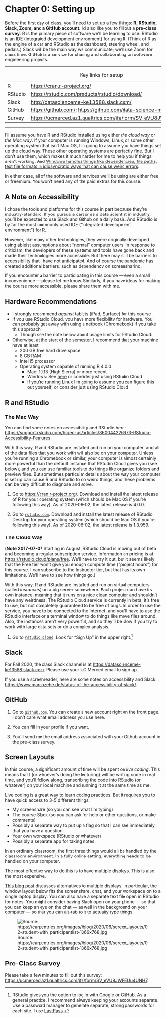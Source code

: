 # Chapter 0: Setting up {-}

Before the first day of class, you'll need to set up a few things:  **R, RStudio, Slack, Zoom, and a GitHub account**.  I'd also like you to fill out a **pre-class survey**.  R is the primary piece of software we'll be learning to use.  RStudio is an IDE (integrated development environment) for using R.  (Think of R as the engine of a car and RStudio as the dashboard, steering wheel, and pedals.)  Slack will be the main way we communicate; we'll use Zoom for class time.  GitHub is a service for sharing and collaborating on software engineering projects.  

---

Table: Key links for setup

|         |                               |
|---------|-------------------------------|
| R       | <https://cran.r-project.org/> |
| RStudio | <https://rstudio.com/products/rstudio/download/> |
| Slack   | <http://datascienceme-ke13588.slack.com/> |
| GitHub  | <https://github.com/>; <https://github.com/data-science-methods> |
| Survey  | <https://ucmerced.az1.qualtrics.com/jfe/form/SV_eVU8JWREUu4UNH7> |

---

I'll assume you have R and RStudio installed using either *the cloud way* or *the Mac way*.  If your computer is running Windows, Linux, or some other operating system that isn't Mac OS, I'm going to assume you have things set up the cloud way. These other operating systems are perfectly fine.  But I don't use them, which makes it much harder for me to help you if things aren't working. And [Windows handles things like dependencies, file paths, text file formats in idiosyncratic ways that can cause weird errors](https://www.jimhester.com/post/2020-08-20-best-os-for-r/).  

In either case, all of the software and services we'll be using are either free or freemium.  You won't need any of the paid extras for this course.  

## A Note on Accessibility ##

I chose the tools and platforms for this course in part because they're industry-standard.  If you pursue a career as a data scientist in industry, you'll be expected to use Slack and Github on a daily basis.  And RStudio is by far the most commonly used IDE ("integrated development environment") for R.  

However, like many other technologies, they were originally developed using ableist assumptions about "normal" computer users.  In response to criticism, the developers of these systems and tools have gone back and made their technologies more accessible.  But there may still be barriers to accessibility that I have not anticipated.  And of course the pandemic has created additional barriers, such as dependency on screensharing.  

If you encounter a barrier to participating in this course — even a small inconvenience — please let me know.  Similarly, if you have ideas for making the course more accessible, please share them with me.  

## Hardware Recommendations ##

- I strongly recommend *against* tablets (iPad, Surface) for this course
- If you use RStudio Cloud, you have more flexibility for hardware.  You can probably get away with using a netbook (Chromebook) if you take this approach. 
    - Though see the note below about usage limits for RStudio Cloud. 
- Otherwise, at the start of the semester, I recommend that your machine have at least
    - 200 GB free hard drive space
    - 8 GB RAM
    - Intel i5 processor
    - Operating system capable of running R 4.0.0
        - Mac: 10.13 (High Sierra) or more recent
        - Windows: See [here](https://cran.r-project.org/bin/windows/base/rw-FAQ.html#Does-R-run-under-Windows-Vista_003f) or consider just using RStudio Cloud
        - If you're running Linux I'm going to assume you can figure this out yourself; or consider just using RStudio Cloud
    


## R and RStudio ##
### The Mac Way ###

You can find some notes on accessibility and RStudio here:  <https://support.rstudio.com/hc/en-us/articles/360044226673-RStudio-Accessibility-Features>.  

With this way, R and RStudio are installed and run on your computer, and all of the data files that you work with will also be on your computer.  Unless you're running a Chromebook or similar, your computer is almost certainly more powerful than the default instance that RStudio Cloud gives you (see below), and you can use familiar tools to do things like organize folders and preview files.  But sometimes particular details about the way your computer is set up can cause R and RStudio to do weird things, and these problems can be very difficult to diagnose and solve.  

1. Go to <https://cran.r-project.org/>.  Download and install the latest release of R for your operating system (which should be Mac OS if you're following this way).  As of 2020-06-02, the latest release is 4.0.0.  

2. Go to [`rstudio.com`](https://rstudio.com/products/rstudio/download/#download).  Download and install the latest release of RStudio Desktop for your operating system (which should be Mac OS if you're following this way).  As of 2020-06-02, the latest release is 1.3.959.  

### The Cloud Way ###

(**Note 2017-07-07** Starting in August, RStudio Cloud is moving out of beta and becoming a regular subscription service.  Information on pricing is at <https://rstudio.cloud/plans/free>.  We'll have to try it out, but it seems likely that the Free tier won't give you enough compute time ("project hours") for this course.  I can subscribe to the Instructor tier, but that has its own limitations.  We'll have to see how things go.) 

With this way, R and RStudio are installed and run on virtual computers (called *instances*) on a big server somewhere.  Each project can have its own instance, meaning that it runs on a nice clean computer and shouldn't have any weirdness.  The RStudio Cloud service is currently in beta; it's free to use, but not completely guaranteed to be free of bugs.  In order to use the service, you have to be connected to the internet, and you'll have to use the RStudio interface or a terminal window to do things like move files around.  Also, the instances aren't very powerful, and so they'll be slow if you try to work with large data sets or do a complex analysis.  

1. Go to [`rstudio.cloud`](https://rstudio.cloud/). Look for "Sign Up" in the upper right.[^google]

[^google]: RStudio gives you the option to log in with Google or GitHub.  As a general practice, I recommend always keeping your accounts separate.  Use a password manager to generate separate, strong passwords for each site.  I use [LastPass](https://www.lastpass.com/). 

## Slack ##

For Fall 2020, the class Slack channel is at <https://datascienceme-ke13588.slack.com>.  Please use your UC Merced email to sign up.  

If you use a screenreader, here are some notes on accessibility and Slack:  <https://www.marcozehe.de/status-of-the-accessibility-of-slack/>.  

## GitHub ##

1. Go to [`github.com`](https://github.com/). You can create a new account right on the front page.  I don't care what email address you use here.  

2. You can fill in your profile if you want.  

3. You'll send me the email address associated with your Github account in the pre-class survey.  

## Screen Layouts ##

In this course, a significant amount of time will be spent on *live coding*.  This means that I (or whoever's doing the lecturing) will be writing code in real time, and you'll follow along, transcribing the code into RStudio (or whatever) on your local machine and running it at the same time as me.  

Live coding is a great way to learn coding practices.  But it requires you to have quick access to 3-5 different things:  

* My screenshare (so you can see what I'm typing)
* The course Slack (so you can ask for help or other questions, or make comments)
* Possibly a separate way to put up a flag so that I can see immediately that you have a question
* Your own workspace (RStudio or whatever)
* Possibly a separate app for taking notes

In an ordinary classroom, the first three things would all be handled by the classroom environment.  In a fully online setting, everything needs to be handled on your computer.  

The most effective way to do this is to have multiple displays.  This is also the most expensive.  

[This blog post](https://carpentries.org/blog/2020/06/online-workshop-logistics-and_screen-layouts/) discusses alternatives to multiple displays.  In particular, the window layout below fits the screenshare, chat, and your workspace on to a single laptop display.  You can also have a separate text file open in RStudio for notes. You might consider having Slack open on your phone — so that you can keep an eye on the chat — as well in the background on your computer — so that you can alt-tab to it to actually type things.  

![Source: https://carpentries.org/images//blog/2020/06/screen_layouts/02-student-with_participantlist-1366x768.jpg](images/layout.jpg)

## Pre-Class Survey ##

Please take a few minutes to fill out this survey:  <https://ucmerced.az1.qualtrics.com/jfe/form/SV_eVU8JWREUu4UNH7>. 


